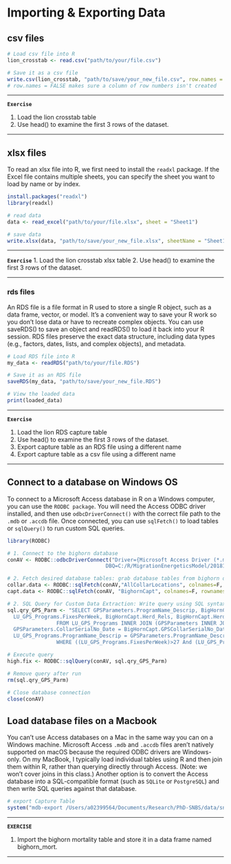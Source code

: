 # Importing & Exporting Data {#import-export}

## csv files
```r
# Load csv file into R
lion_crosstab <- read.csv("path/to/your/file.csv")

# Save it as a csv file
write.csv(lion_crosstab, "path/to/save/your_new_file.csv", row.names = FALSE)
# row.names = FALSE makes sure a column of row numbers isn't created

```

***

**`Exercise`**

1. Load the lion crosstab table
2. Use head() to examine the first 3 rows of the dataset.

***

## xlsx files
To read an xlsx file into R, we first need to install the `readxl` package. If the Excel file contains multiple sheets, you can specify the sheet you want to load by name or by index. 

```r
install.packages("readxl")
library(readxl)

# read data
data <- read_excel("path/to/your/file.xlsx", sheet = "Sheet1")

# save data
write.xlsx(data, "path/to/save/your_new_file.xlsx", sheetName = "Sheet1")

```

***

**`Exercise`**
1. Load the lion crosstab xlsx table
2. Use head() to examine the first 3 rows of the dataset.

***

### rds files
An RDS file is a file format in R used to store a single R object, such as a data frame, vector, or model. It's a convenient way to save your R work so you don't lose data or have to recreate complex objects. You can use saveRDS() to save an object and readRDS() to load it back into your R session. RDS files preserve the exact data structure, including data types (e.g., factors, dates, lists, and complex objects), and metadata.

```r

# Load RDS file into R
my_data <- readRDS("path/to/your/file.RDS")

# Save it as an RDS file
saveRDS(my_data, "path/to/save/your_new_file.RDS")

# View the loaded data
print(loaded_data)
```


***

**`Exercise`**

1. Load the lion RDS capture table
2. Use head() to examine the first 3 rows of the dataset.
3. Export capture table as an RDS file using a different name
4. Export capture table as a csv file using a different name 

***

## Connect to a database on Windows OS

To connect to a Microsoft Access database in R on a Windows computer, you can use the `RODBC package`. You will need the Access ODBC driver installed, and then use `odbcDriverConnect()` with the correct file path to the `.mdb` or `.accdb` file. Once connected, you can use `sqlFetch()` to load tables or `sqlQuery()` to run custom SQL queries.

```r
library(RODBC)

# 1. Connect to the bighorn database
conAV <- RODBC::odbcDriverConnect("Driver={Microsoft Access Driver (*.mdb, *.accdb)};
                                DBQ=C:/R/MigrationEnergeticsModel/20181109_bighorn.mdb")

# 2. Fetch desired database tables: grab database tables from bighorn database
collar.data <- RODBC::sqlFetch(conAV,"AllCollarLocations", colnames=F, rownames=F)
capt.data <- RODBC::sqlFetch(conAV, "BighornCapt", colnames=F, rownames=F)

# 2. SQL Query for Custom Data Extraction: Write query using SQL syntax. This code can be grabbed from the access database if the query already exists.
sql.qry_GPS_Parm <- "SELECT GPSParameters.ProgramName_Descrip, BigHornCapt.AnimalID, BigHornCapt.DateDt, BigHornCapt.GPSCollarSerialNo_Date_FK,
  LU_GPS_Programs.FixesPerWeek, BigHornCapt.Herd_Rels, BigHornCapt.Herd_Capt,BigHornCapt.Sex
                FROM LU_GPS_Programs INNER JOIN (GPSParameters INNER JOIN BigHornCapt ON
  GPSParameters.CollarSerialNo_Date = BigHornCapt.GPSCollarSerialNo_Date_FK) ON
  LU_GPS_Programs.ProgramName_Descrip = GPSParameters.ProgramName_Descrip
                WHERE ((LU_GPS_Programs.FixesPerWeek)>27 And (LU_GPS_Programs.FixesPerWeek)<250));"

# Execute query
high.fix <- RODBC::sqlQuery(conAV, sql.qry_GPS_Parm)

# Remove query after run
rm(sql.qry_GPS_Parm)  
 
# Close database connection
close(conAV) 

```

## Load database files on a Macbook

You can’t use Access databases on a Mac in the same way you can on a Windows machine. Microsoft Access `.mdb` and `.accdb` files aren’t natively supported on macOS because the required ODBC drivers are Windows-only. On my MacBook, I typically load individual tables using R and then join them within R, rather than querying directly through Access. (Note: we won’t cover joins in this class.) Another option is to convert the Access database into a SQL-compatible format (such as `SQLite` or `PostgreSQL`) and then write SQL queries against that database.

```r
# export Capture Table
system("mdb-export /Users/a02399564/Documents/Research/PhD-SNBS/data/snbs/databases/bighorn.mdb BigHornCapt > /Users/a02399564/Documents/Research/PhD-SNBS/data/snbs/databases/BigHornCaptTable.csv")
```

***

**`EXERCISE`**

1. Import the bighorn mortality table and store it in a data frame named bighorn_mort.

***